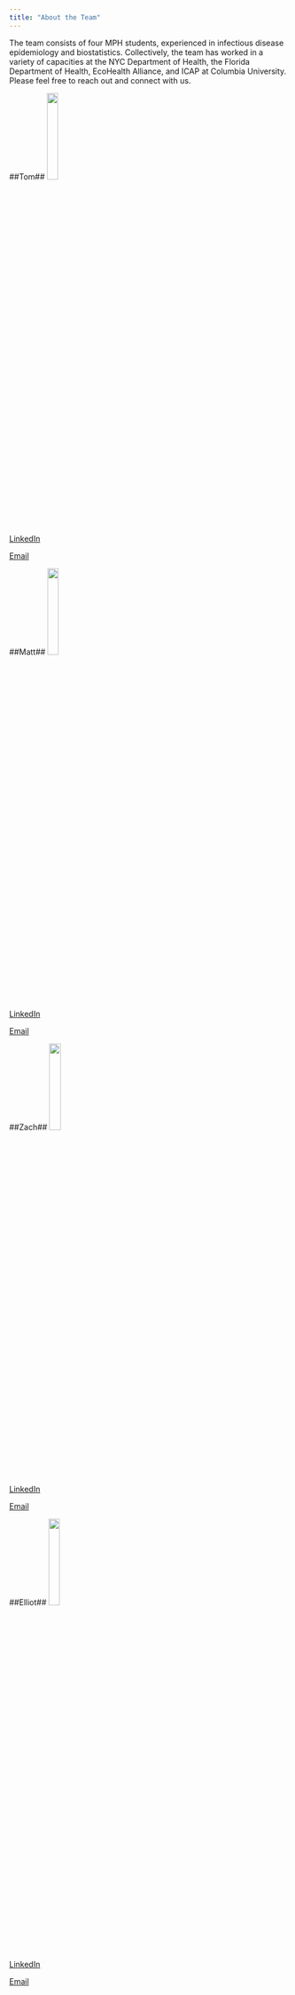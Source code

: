 ```yaml
---
title: "About the Team"
---
```


The team consists of four MPH students, experienced in infectious disease epidemiology and biostatistics. Collectively, the team has worked in a variety of capacities at the NYC Department of Health, the Florida Department of Health, EcoHealth Alliance, and ICAP at Columbia University. Please feel free to reach out and connect with us. 

##Tom##
<img src="images/Tom.jpeg" style = "width:20%">

[LinkedIn](https://linkedin.com/in/tomcarpino/) 
 
[Email](mailto:tc2899@cumc.columbia.edu)

##Matt##
<img src="images/Matt.jpeg" style = "width:20%">

[LinkedIn](https://www.linkedin.com/in/matthew-perrotta-41275654/) 

[Email](mailto:mp3653@cumc.columbia.edu)

##Zach##
<img src="images/Zach.jpeg" style = "width:20%">

[LinkedIn](https://www.linkedin.com/in/georgekeefer/) 

[Email](mailto:gwk2111@cumc.columbia.edu)

##Elliot##
<img src="images/Me.png" style = "width:20%">

[LinkedIn](https://www.linkedin.com/in/elliot-rozen-8168118a/) 

[Email](mailto:er2867@cumc.columbia.edu)